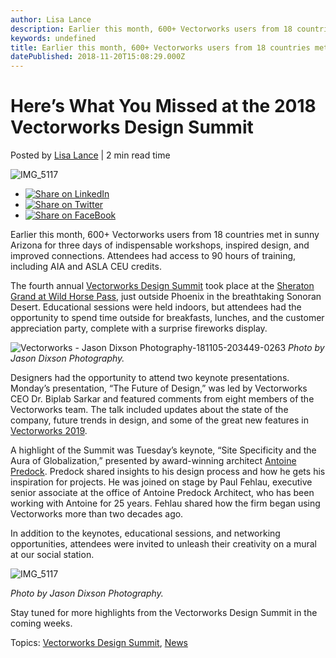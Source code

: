 ```yaml
---
author: Lisa Lance
description: Earlier this month, 600+ Vectorworks users from 18 countries met for three days of indispensable workshops, inspired design, and improved connections.
keywords: undefined
title: Earlier this month, 600+ Vectorworks users from 18 countries met for three days of indispensable workshops, inspired design, and improved connections. 
datePublished: 2018-11-20T15:08:29.000Z
---
```

  

# Here’s What You Missed at the 2018 Vectorworks Design Summit

 Posted by [Lisa Lance](https://blog.vectorworks.net/author/lisalance) | 2 min read time 

![IMG_5117](https://blog.vectorworks.net/hubfs/IMG_5117.jpg) 

* [![Share on LinkedIn](https://2659751.fs1.hubspotusercontent-na1.net/hubfs/2659751/michaelDemo/share-LI.png)](http://www.linkedin.com/shareArticle?mini=true&url=https%3A%2F%2Fblog.vectorworks.net%2Fheres-what-you-missed-at-the-2018-vectorworks-design-summit)
* [![Share on Twitter](https://2659751.fs1.hubspotusercontent-na1.net/hubfs/2659751/michaelDemo/share-TW.png)](https://www.twitter.com/share?text=Here’s%20What%20You%20Missed%20at%20the%202018%20Vectorworks%20Design%20Summit&url=https%3A%2F%2Fblog.vectorworks.net%2Fheres-what-you-missed-at-the-2018-vectorworks-design-summit&via=PMGTweets)
* [![Share on FaceBook](https://2659751.fs1.hubspotusercontent-na1.net/hubfs/2659751/michaelDemo/share-FB.png)](https://www.facebook.com/sharer/sharer.php?u=https%3A%2F%2Fblog.vectorworks.net%2Fheres-what-you-missed-at-the-2018-vectorworks-design-summit)

Earlier this month, 600+ Vectorworks users from 18 countries met in sunny Arizona for three days of indispensable workshops, inspired design, and improved connections. Attendees had access to 90 hours of training, including AIA and ASLA CEU credits.

The fourth annual [Vectorworks Design Summit](https://www.vectorworks.net/design-summit?utm%5Fcampaign=blog&utm%5Fsource=intext&utm%5Fmedium=planetvectorworks&utm%5Fcontent=designsummit11202018) took place at the [Sheraton Grand at Wild Horse Pass](https://www.marriott.com/hotels/hotel-rooms/phxwp-sheraton-grand-at-wild-horse-pass/), just outside Phoenix in the breathtaking Sonoran Desert. Educational sessions were held indoors, but attendees had the opportunity to spend time outside for breakfasts, lunches, and the customer appreciation party, complete with a surprise fireworks display. 

![Vectorworks - Jason Dixson Photography-181105-203449-0263](https://blog.vectorworks.net/hs-fs/hubfs/Vectorworks%20-%20Jason%20Dixson%20Photography-181105-203449-0263.jpg?width=2500&name=Vectorworks%20-%20Jason%20Dixson%20Photography-181105-203449-0263.jpg) _Photo by Jason Dixson Photography._

Designers had the opportunity to attend two keynote presentations. Monday’s presentation, “The Future of Design,” was led by Vectorworks CEO Dr. Biplab Sarkar and featured comments from eight members of the Vectorworks team. The talk included updates about the state of the company, future trends in design, and some of the great new features in [Vectorworks 2019](https://www.vectorworks.net/en/2019?utm%5Fcampaign=blog&utm%5Fsource=intext&utm%5Fmedium=planetvectorworks&utm%5Fcontent=designsummit11202018). 

A highlight of the Summit was Tuesday’s keynote, “Site Specificity and the Aura of Globalization,” presented by award-winning architect [Antoine Predock](http://www.predock.com/). Predock shared insights to his design process and how he gets his inspiration for projects. He was joined on stage by Paul Fehlau, executive senior associate at the office of Antoine Predock Architect, who has been working with Antoine for 25 years. Fehlau shared how the firm began using Vectorworks more than two decades ago. 

In addition to the keynotes, educational sessions, and networking opportunities, attendees were invited to unleash their creativity on a mural at our social station.

![IMG_5117](https://blog.vectorworks.net/hs-fs/hubfs/IMG_5117.jpg?width=1920&name=IMG_5117.jpg)

_Photo by Jason Dixson Photography._

Stay tuned for more highlights from the Vectorworks Design Summit in the coming weeks.

 Topics: [Vectorworks Design Summit](https://blog.vectorworks.net/topic/vectorworks-design-summit), [News](https://blog.vectorworks.net/topic/news) 

  